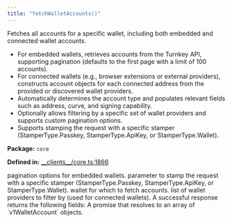 ```yaml
---
title: "fetchWalletAccounts()"
---
```



<H3Bordered text="Overview" />

Fetches all accounts for a specific wallet, including both embedded and connected wallet accounts.

<ul>
  <li>For embedded wallets, retrieves accounts from the Turnkey API, supporting pagination (defaults to the first page with a limit of 100 accounts).</li>
  <li>For connected wallets (e.g., browser extensions or external providers), constructs account objects for each connected address from the provided or discovered wallet providers.</li>
  <li>Automatically determines the account type and populates relevant fields such as address, curve, and signing capability.</li>
  <li>Optionally allows filtering by a specific set of wallet providers and supports custom pagination options.</li>
  <li>Supports stamping the request with a specific stamper (StamperType.Passkey, StamperType.ApiKey, or StamperType.Wallet).</li>
</ul>

<p><strong>Package:</strong> <code>core</code></p>

<p><strong>Defined in:</strong> <a href="https://github.com/tkhq/sdk/blob/main/packages/core/src/__clients__/core.ts#L1866">__clients__/core.ts:1866</a></p>

<H3Bordered text="Parameters" />

<ParamField body="params" type='FetchWalletAccountsParams' required={true} >
  <Expandable title="params details">
    <NestedParam parentKey="params" childKey="paginationOptions" type='v1Pagination' required={false}>
pagination options for embedded wallets.
</NestedParam>
    <NestedParam parentKey="params" childKey="stampWith" type='StamperType' required={false}>
parameter to stamp the request with a specific stamper (StamperType.Passkey, StamperType.ApiKey, or StamperType.Wallet).
</NestedParam>
    <NestedParam parentKey="params" childKey="wallet" type='Wallet' required={true}>
wallet for which to fetch accounts.
</NestedParam>
    <NestedParam parentKey="params" childKey="walletProviders" type='WalletProvider[]' required={false}>
list of wallet providers to filter by (used for connected wallets).
</NestedParam>
  </Expandable>
</ParamField>

<H3Bordered text="Response" />
A successful response returns the following fields:

<ResponseField name="returns" type="WalletAccount[]" required={true} >
  A promise that resolves to an array of `v1WalletAccount` objects.
</ResponseField>
